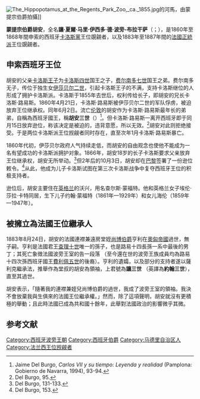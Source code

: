 {{Infobox royalty
| name         = 蒙提宗伯爵胡安<br>Juan, Count of Montizón
| image        = Juan de Borbon.jpg
| succession   = [[卡洛斯主義|卡洛斯黨]]王位覬覦者
| reign        = 1861年1月13日 — 1868年10月3日
| reign-type   = 在位
| predecessor  = ''[[卡洛斯_(蒙特莫林伯爵)|卡洛斯六世]]''
| successor    = ''[[卡洛斯_(馬德里公爵)|卡洛斯七世]]''
| succession1  = [[正統派_(法國政黨)|法國正統派]]王位覬覦者
| reign1       = 1883年8月24日 — 1887年11月21日
| reign-type1  = 在位
| predecessor1 = ''[[亨利_(尚博伯爵)|亨利五世]]''
| successor1   = ''[[卡洛斯_(馬德里公爵)|查理十一]]''
| birth_date   = {{birth date|1822|5|15|df=y}}
| birth_place  = {{flag|Spain}}[[马德里|马德里]][[阿蘭胡埃斯王宮|阿蘭胡埃斯王宮]]
| death_date   = {{death date and age|1887|11|18|1822|5|15|df=y}}
| death_place  = {{flag|UK}}[[英格兰|英格兰]][[霍夫_(英格蘭)|霍夫]]
| burial_place = {{ITA}}[[圣儒斯定主教座堂_(的里雅斯特)|圣儒斯定主教座堂]]
| spouse       = [[瑪麗亞·貝亞特麗切_(奧地利-埃斯特)|瑪麗亞·貝亞特麗切]]
| issue        = [[卡洛斯_(馬德里公爵)|馬德里公爵卡洛斯]]<br>[[阿方索·卡洛斯_(聖海梅公爵)|聖海梅公爵阿方索·卡洛斯]]
| house        = [[西班牙波旁王朝|西班牙波旁王朝]]
| father       = [[唐·卡洛斯王子|莫利納伯爵卡洛斯]]
| mother       = [[葡萄牙的瑪麗亞·法蘭西絲卡|葡萄牙的瑪麗亞·法蘭西絲卡]]
}}

[[File:The_Hippopotamus_at_the_Regents_Park_Zoo,_ca._1855.jpg|thumb]]的河馬，由蒙提宗伯爵拍攝]]

'''蒙提宗伯爵胡安'''，全名'''讓·夏爾·马里·伊西多·德·波旁-布拉干萨'''（{{lang-fr|Jean Charles Marie Isidore de Bourbon y Braganza, comte de Montizón}}；{{bd|1822年|5月15日|1887年|11月18日}}），是1860年至1868年間申索的西班牙[[卡洛斯主義|卡洛斯黨]]王位覬覦者，以及1883年至1887年間的[[正統派_(法國政黨)|法國正統派]]王位覬覦者。

== 申索西班牙王位 ==
胡安的父亲[[唐·卡洛斯亲王|卡洛斯王子]]为[[卡洛斯四世|卡洛斯四世]]国王之子，[[费尔南多七世|费尔南多七世]]国王之弟。费尔南多无子，传位于独生女[[伊莎贝拉二世_(西班牙)|伊莎贝尔二世]]，引起卡洛斯王子的不满，支持卡洛斯继位的人形成了拥护卡洛斯派。卡洛斯于1855年去世后，权利传给长子，即胡安的兄长卡洛斯·路易斯。1860年4月21日，卡洛斯·路易斯被伊莎贝尔二世的军队俘虏，被迫放弃王位继承权。同年6月2日。流亡[[伦敦|伦敦]]的胡安作为卡洛斯·路易斯最年长的弟弟，自稱為西班牙國王，稱'''胡安三世'''（{{lang-en|'''Juan III, King of Spain'''}}）<ref>Jaime Del Burgo, ''Carlos VII y su tiempo: Leyenda y realidad'' (Pamplona: Gobierno de Navarra, 1994), 93-94.</ref>。但卡洛斯·路易斯一离开西班牙即于同月15日放弃逊位，称该决定是被迫的，违背意愿，所以无效。<ref>Del Burgo, 95.</ref>胡安对此则拒绝接受。于是两位卡洛斯派王位觊觎者同时存在，直至次年1月卡洛斯·路易斯暴亡。

1860年代初，伊莎贝尔政府人气持续走低，而胡安的自由观念也使他不能成为一名有望成功的卡洛斯派拥护对象。1866年，胡安18岁的长子卡洛斯要求父亲放弃王位继承权，胡安无所举动。<ref>Del Burgo, 131-133.</ref>但2年后的10月3日，胡安却在[[巴黎|巴黎]]签署了一份逊位敕令。<ref>Del Burgo, 153.</ref>从此，他成为儿子卡洛斯试图在第三次卡洛斯战争中复夺西班牙王位的积极支持者。

逊位后，胡安主要住在[[英格兰|英格兰]]的沃兴，用名查尔斯·蒙福特。他和英格兰女子埃伦·莎拉·卡特同居，生下儿子约翰·蒙福特（1861年—1929年）和女儿海伦（1859年—1947年）。

==被擁立為法國王位繼承人==
1883年8月24日，胡安的法國連襟兼遠房堂姪[[亨利_(尚博伯爵)|尚博伯爵]]亨利在[[奧匈帝國|奧匈帝國]]過世，無子嗣。亨利是法國君王[[查理十世_(法蘭西)|查理十世]]唯一的孫子，也是路易十四長孫一系中最後的男丁；其死亡象徴法國波旁王室的告一段落 （至今還在世的波旁王族成員均為路易十四次孫西班牙國王[[腓力五世_(西班牙)|費利佩五世]]的後裔）。亨利的遺孀，以及部分的支持者遂以薩利克繼承法，推舉作為堂叔的胡安為領袖，上君號為'''讓三世''' （英譯為'''約翰三世'''），直至其過世。

胡安表示，「隨著我的連襟兼姪兒尚博伯爵的過世，我成了波旁王室的領袖。我決不會放棄我與生俱來的法國王位繼承權。」然而，除了這項聲明，胡安就沒有更積極的舉動；且此時法國已成為共和國十餘年，此舉對法國政治的影響微乎其微。

==参考文献==
{{reflist}}

{{DEFAULTSORT:Juan Of Montizon, Count}}
[[Category:西班牙波旁王朝|Category:西班牙波旁王朝]]
[[Category:西班牙伯爵|Category:西班牙伯爵]]
[[Category:马德里自治区人|Category:马德里自治区人]]
[[Category:法兰西王位觊觎者|Category:法兰西王位觊觎者]]